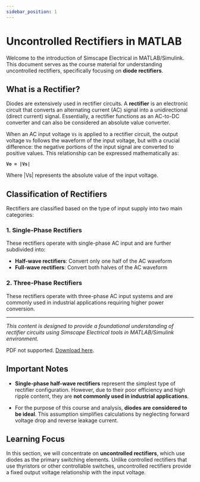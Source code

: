 ```yaml
---
sidebar_position: 1
---
```


# Uncontrolled Rectifiers in MATLAB

Welcome to the introduction of Simscape Electrical in MATLAB/Simulink. This document serves as the course material for understanding uncontrolled rectifiers, specifically focusing on **diode rectifiers**.

## What is a Rectifier?

Diodes are extensively used in rectifier circuits. A **rectifier** is an electronic circuit that converts an alternating current (AC) signal into a unidirectional (direct current) signal. Essentially, a rectifier functions as an AC-to-DC converter and can also be considered an absolute value converter.

When an AC input voltage `Vs` is applied to a rectifier circuit, the output voltage `Vo` follows the waveform of the input voltage, but with a crucial difference: the negative portions of the input signal are converted to positive values. This relationship can be expressed mathematically as:

**`Vo = |Vs|`**

Where |Vs| represents the absolute value of the input voltage.

## Classification of Rectifiers

Rectifiers are classified based on the type of input supply into two main categories:

### 1. Single-Phase Rectifiers
These rectifiers operate with single-phase AC input and are further subdivided into:
- **Half-wave rectifiers**: Convert only one half of the AC waveform
- **Full-wave rectifiers**: Convert both halves of the AC waveform

### 2. Three-Phase Rectifiers
These rectifiers operate with three-phase AC input systems and are commonly used in industrial applications requiring higher power conversion.

---


*This content is designed to provide a foundational understanding of rectifier circuits using Simscape Electrical tools in MATLAB/Simulink environment.*

<object data="/docs/assets/speed_control_induction_motor.pdf" type="application/pdf" width="100%" height="600px">
  <p>PDF not supported. <a href="/docs/assets/speed_control_induction_motor.pdf.pdf">Download here</a>.</p>
</object>


## Important Notes

- **Single-phase half-wave rectifiers** represent the simplest type of rectifier configuration. However, due to their poor efficiency and high ripple content, they are **not commonly used in industrial applications**.

- For the purpose of this course and analysis, **diodes are considered to be ideal**. This assumption simplifies calculations by neglecting forward voltage drop and reverse leakage current.


## Learning Focus

In this section, we will concentrate on **uncontrolled rectifiers**, which use diodes as the primary switching elements. Unlike controlled rectifiers that use thyristors or other controllable switches, uncontrolled rectifiers provide a fixed output voltage relationship with the input voltage.
